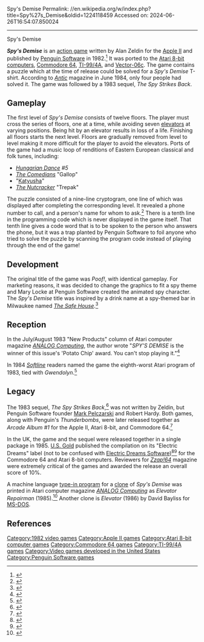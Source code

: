 Spy's Demise
Permalink: //en.wikipedia.org/w/index.php?title=Spy%27s_Demise&oldid=1224118459
Accessed on: 2024-06-26T16:54:07.850024



------
Spy's Demise
{{Short description|1982 video game}}
<!-- Deleted image removed: [[Image:Spysdemise-apple2.jpg|thumb|''Spy's Demise'' on the Apple II]] -->
{{Infobox video game
| title = Spy's Demise
| image = Spy's_Demise_Cover_Art.jpg
| released = {{Video game release|NA|1982}}
| designer = Alan Zeldin<ref name=giantlist/>
| publisher = [[Penguin Software]]
| developer = 
| platforms = [[Apple II]], [[Atari 8-bit]], [[Commodore 64]], [[TI-99/4A]], [[Vector-06c]]
| genre= [[Action game|Action]]
}}

'''''Spy's Demise''''' is an [[action game]] written by Alan Zeldin for the [[Apple II]] and published by [[Penguin Software]] in 1982.<ref name="giantlist">{{cite web|title=The Giant List of Classic Game Programmers|url=https://dadgum.com/giantlist/ |last1=Hague |first1=James}}</ref> It was ported to the [[Atari 8-bit computers]], [[Commodore 64]], [[TI-99/4A]], and [[Vector-06c]]. The game contains a puzzle which at the time of release could be solved for a ''Spy's Demise'' T-shirt. According to ''[[Antic (magazine)|Antic]]'' magazine in June 1984, only four people had solved it. The game was followed by a 1983 sequel, ''The Spy Strikes Back''.

==Gameplay==
The first level of ''Spy's Demise'' consists of twelve floors.  The player must cross the series of floors, one at a time, while avoiding seven [[elevator]]s at varying positions.  Being hit by an elevator results in loss of a life.  Finishing all floors starts the next level.  Floors are gradually removed from level to level making it more difficult for the player to avoid the elevators. Ports of the game had a music loop of renditions of Eastern European classical and folk tunes, including:
* ''[[Hungarian Dances (Brahms)|Hungarian Dance]] #5''
* ''[[The Comedians (Kabalevsky)|The Comedians]]'' "Gallop"
* "[[Katyusha (song)|Katyusha]]"
* ''[[The Nutcracker]]'' "Trepak"

The puzzle consisted of a nine-line cryptogram, one line of which was displayed after completing the corresponding level.  It revealed a phone number to call, and a person's name for whom to ask.<ref>{{cite web|title=Easter Eggs: Spy's Demise |url=http://www.digitpress.com/eastereggs/a48spysdemise.htm |website=Digital Press}}</ref>  There is a tenth line in the programming code which is never displayed in the game itself. That tenth line gives a code word that is to be spoken to the person who answers the phone, but it was a trap planted by Penguin Software to foil anyone who tried to solve the puzzle by scanning the program code instead of playing through the end of the game!

==Development==
The original title of the game was ''Poof!'', with identical gameplay. For marketing reasons, it was decided to change the graphics to fit a spy theme and Mary Locke at Penguin Software created the animated spy character. The ''Spy's Demise'' title was inspired by a drink name at a spy-themed bar in Milwaukee named ''[[Safe House Restaurant|The Safe House]]''.<ref>{{cite web
 |url=http://graphicsmagician.com/polarware/arcade.htm
 |title=Arcade-style Animated Action Games
 |publisher=Polarware Archive site
 |access-date=July 25, 2017
}}</ref>

==Reception==
In the July/August 1983 "New Products" column of Atari computer magazine ''[[ANALOG Computing]]'', the author wrote "''SPY'S DEMISE'' is the winner of this issue's 'Potato Chip' award. You can't stop playing it."<ref>{{cite journal|title=New Products|journal=ANALOG Computing|date=July 1984|issue=12|page=18}}</ref>

In 1984 ''[[Softline (magazine)|Softline]]'' readers named the game the eighth-worst Atari program of 1983, tied with ''Gwendolyn''.<ref name="stgame19840304">{{cite news | url=http://www.cgwmuseum.org/galleries/index.php?year=1984&pub=6&id=16 | title=The Best and the Rest | work=St.Game | date=Mar–Apr 1984 | accessdate=28 July 2014 | pages=49}}</ref>

==Legacy==
The 1983 sequel, ''The Spy Strikes Back'',<ref name="antic_ssb">{{cite journal|title=Product Review: The Spy Strikes Back|journal=Antic|date=June 1984|volume=3|issue=2|url=http://www.atarimagazines.com/v3n2/productreviews.html|first1=Mark|last1=Cotone}}</ref> was not written by Zeldin, but Penguin Software founder [[Mark Pelczarski]] and Robert Hardy. Both games, along with Penguin's ''Thunderbombs'', were later released together as ''Arcade Album #1'' for the Apple II, Atari 8-bit, and Commodore 64.<ref name="album">{{cite web|title=Arcade Album #1|url=http://www.atarimania.com/game-atari-400-800-xl-xe-arcade-album-1_1166.html|website=Atari Mania}}</ref>

In the UK, the game and the sequel were released together in a single package in 1985. [[U.S. Gold]] published the compilation on its "Electric Dreams" label (not to be confused with [[Electric Dreams Software]])<ref name='zzap8review'>{{cite magazine |title=Review: Spy's Demise / The Spy Strikes Back|magazine=Zzap|issue=8|publisher=Newsfield|date=December 1985|page=22|url=https://archive.org/details/zzap64-magazine-008/page/n21/|access-date=2 February 2023}}</ref><ref name='zzap7advert'>{{cite magazine |title=Advertisement: Electric Dreams|magazine=Zzap|issue=7|publisher=Newsfield|date=November 1985|page=105|url=https://archive.org/details/zzapp_64_issue_007_600dpi/page/n105|access-date=2 February 2023}}</ref> for the Commodore 64 and Atari 8-bit computers. Reviewers for ''[[Zzap!64]]'' magazine were extremely critical of the games and awarded the release an overall score of 10%.

A machine language [[type-in program]] for a [[Video game clone|clone]] of ''Spy's Demise'' was printed in Atari computer magazine ''[[ANALOG Computing]]'' as ''Elevator Repairman'' (1985).<ref>{{cite journal|last1=Caprilli|first1=Fred|title=Elevator Repairman|journal=ANALOG Computing|date=September 1985|issue=34|pages=73–79}}</ref> Another clone is ''Elevator'' (1986) by David Bayliss for [[MS-DOS]].

==References==
{{reflist}}

{{Penguin Software}}

[[Category:1982 video games]]
[[Category:Apple II games]]
[[Category:Atari 8-bit computer games]]
[[Category:Commodore 64 games]]
[[Category:TI-99/4A games]]
[[Category:Video games developed in the United States]]
[[Category:Penguin Software games]]